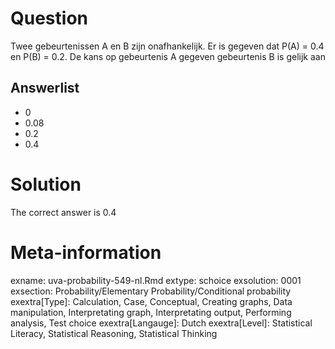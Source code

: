 Question
========

Twee gebeurtenissen A en B zijn onafhankelijk. Er is gegeven dat P(A) = 0.4 en P(B) = 0.2. De kans op gebeurtenis A gegeven gebeurtenis B is gelijk aan 

Answerlist
----------
* 0
* 0.08
* 0.2
* 0.4

Solution
========

The correct answer is  0.4 

Meta-information
================
exname: uva-probability-549-nl.Rmd 
extype: schoice 
exsolution: 0001 
exsection: Probability/Elementary Probability/Conditional probability
exextra[Type]: Calculation, Case, Conceptual, Creating graphs, Data manipulation, Interpretating graph, Interpretating output, Performing analysis, Test choice 
exextra[Langauge]: Dutch 
exextra[Level]: Statistical Literacy, Statistical Reasoning, Statistical Thinking 
